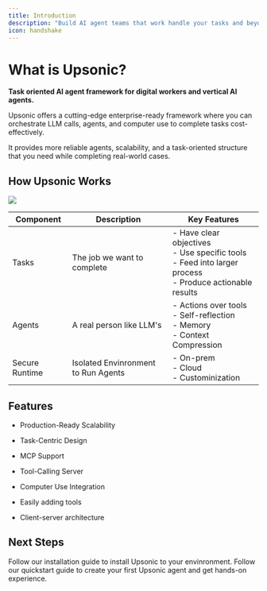 ```yaml
---
title: Introduction
description: "Build AI agent teams that work handle your tasks and beyond."
icon: handshake
---
```


# What is Upsonic?

**Task oriented AI agent framework for digital workers and vertical AI agents.**

Upsonic offers a cutting-edge enterprise-ready framework where you can orchestrate LLM calls, agents, and computer use to complete tasks cost-effectively.

It provides more reliable agents, scalability, and a task-oriented structure that you need while completing real-world cases.

## How Upsonic Works

![](/images/how.png)


| Component      | Description                         | Key Features                                                                                                 |
| -------------- | ----------------------------------- | ------------------------------------------------------------------------------------------------------------ |
| Tasks          | The job we want to complete         | - Have clear objectives <br>- Use specific tools<br>- Feed into larger process<br>- Produce actionable results |
| Agents         | A real person like LLM's            | - Actions over tools <br>- Self-reflection <br>- Memory <br>- Context Compression                                        |
| Secure Runtime | Isolated Envinronment to Run Agents | - On-prem <br>- Cloud <br>- Custominization                                                                          |



## Features

* Production-Ready Scalability

* Task-Centric Design

* MCP Support

* Tool-Calling Server

* Computer Use Integration

* Easily adding tools

* Client-server architecture

## Next Steps

<CardGroup cols={2}>
  <Card title="Installation Guide" icon="wrench" href="/installation">
    Follow our installation guide to install Upsonic to your envinronment.
  </Card>

  <Card title="Build Your First Agent" icon="rocket" href="/quickstart">
    Follow our quickstart guide to create your first Upsonic agent and get hands-on experience.
  </Card>
</CardGroup>